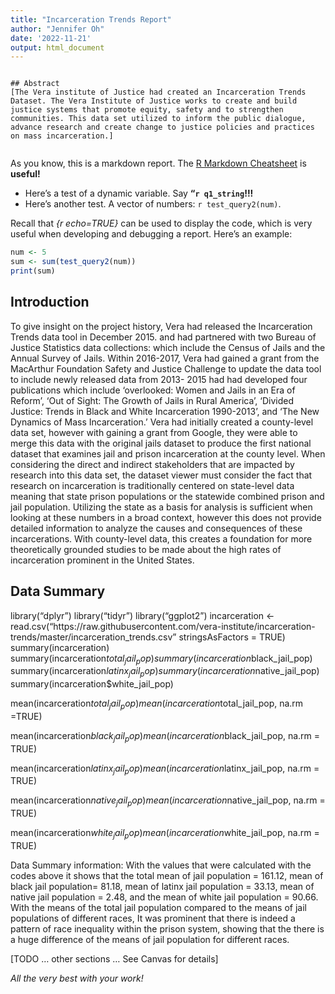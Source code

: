 ```yaml
---
title: "Incarceration Trends Report"
author: "Jennifer Oh"
date: '2022-11-21'
output: html_document
---
```


```

## Abstract 
[The Vera institute of Justice had created an Incarceration Trends Dataset. The Vera Institute of Justice works to create and build justice systems that promote equity, safety and to strengthen communities. This data set utilized to inform the public dialogue, advance research and create change to justice policies and practices on mass incarceration.]
 

```
As you know, this is a markdown report. The [R Markdown Cheatsheet](https://www.rstudio.com/wp-content/uploads/2015/02/rmarkdown-cheatsheet.pdf) is **useful!**

* Here's a test of a dynamic variable. Say **"`r q1_string`!!!** 
* Here's another test. A vector
of numbers: `r test_query2(num)`.

Recall that _{r echo=TRUE}_ can be used to display the code, 
which is very useful when developing and debugging a report. Here's an example: 

```r
num <- 5
sum <- sum(test_query2(num))
print(sum)
```

## Introduction 
To give insight on the project history, Vera had released the Incarceration Trends data tool in December 2015. and had partnered with two Bureau of Justice Statistics data collections: which include the Census of Jails and the Annual Survey of Jails. Within 2016-2017, Vera had gained a grant from the MacArthur Foundation Safety and Justice Challenge to update the data tool to include newly released data from 2013- 2015 had had developed four publications which include 'overlooked: Women and Jails in an Era of Reform', 'Out of Sight: The Growth of Jails in Rural America', 'Divided Justice: Trends in Black and White Incarceration 1990-2013', and 'The New Dynamics of Mass Incarceration.' Vera had initially created a county-level data set, however with gaining a grant from Google, they were able to merge this data with the original jails dataset to produce the first national dataset that examines jail and prison incarceration at the county level. When considering the direct and indirect stakeholders that are impacted by research into this data set, the dataset viewer must consider the fact that research on incarceration is traditionally centered on state-level data meaning that state prison populations or the statewide combined prison and jail population. Utilizing the state as a basis for analysis is sufficient when looking at these numbers in a broad context, however this does not provide detailed information to analyze the causes and consequences of these incarcerations. With county-level data, this creates a foundation for more theoretically grounded studies to be made about the high rates of incarceration prominent in the United States. 

## Data Summary 
library("dplyr")
library("tidyr")
library("ggplot2")
incarceration <- read.csv("https://raw.githubusercontent.com/vera-institute/incarceration-trends/master/incarceration_trends.csv" stringsAsFactors = TRUE)
summary(incarceration)
summary(incarceration$total_jail_pop)
summary(incarceration$black_jail_pop)
summary(incarceration$latinx_jail_pop)
summary(incarceration$native_jail_pop)
summary(incarceration$white_jail_pop)

mean(incarceration$total_jail_pop)
mean(incarceration$total_jail_pop, na.rm =TRUE)

mean(incarceration$black_jail_pop)
mean(incarceration$black_jail_pop, na.rm = TRUE)

mean(incarceration$latinx_jail_pop)
mean(incarceration$latinx_jail_pop, na.rm = TRUE)

mean(incarceration$native_jail_pop)
mean(incarceration$native_jail_pop, na.rm = TRUE)

mean(incarceration$white_jail_pop)
mean(incarceration$white_jail_pop, na.rm = TRUE)


Data Summary information: With the values that were calculated with the codes above it shows that the total mean of jail population = 161.12, mean of black jail population= 81.18, mean of latinx jail population = 33.13, mean of native jail population = 2.48, and the mean of white jail population = 90.66. With the means of the total jail population compared to the means of jail populations of different races, It was prominent that there is indeed a pattern of race inequality within the prison system, showing that the there is a huge difference of the means of jail population for different races.


[TODO ... other sections ... See Canvas for details]



_All the very best with your work!_

